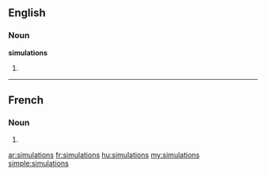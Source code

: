 ==English==

===Noun===
'''simulations'''

# {{plural of|simulation}}

----

==French==

===Noun===
{{infl|fr|plural}} {{f|p}}

# {{plural of|simulation|lang=fr}}

[[ar:simulations]]
[[fr:simulations]]
[[hu:simulations]]
[[my:simulations]]
[[simple:simulations]]